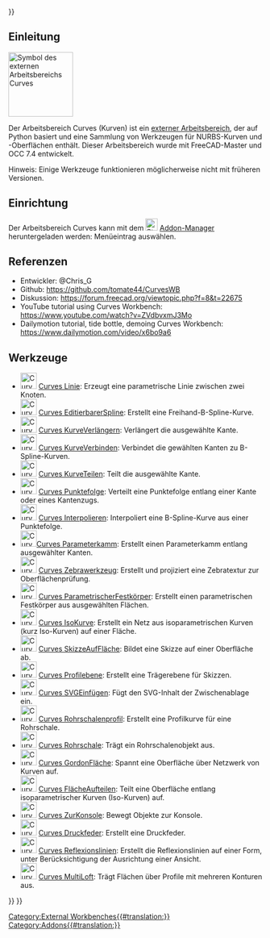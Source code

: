 <languages/>
{{UnfinishedDocu{{#translation:}}}}


<span id="Introduction"></span>
==Einleitung==

[[Image:Curves_workbench_icon.svg|thumb|128px|Symbol des externen Arbeitsbereichs Curves]]
{{TOCright}}

Der Arbeitsbereich Curves (Kurven) ist ein [[External_workbenches/de|externer Arbeitsbereich]], der auf Python basiert und eine Sammlung von Werkzeugen für NURBS-Kurven und -Oberflächen enthält. Dieser Arbeitsbereich wurde mit FreeCAD-Master und OCC 7.4 entwickelt.

Hinweis: Einige Werkzeuge funktionieren möglicherweise nicht mit früheren Versionen.

<span id="Installation"></span>
==Einrichtung==

Der Arbeitsbereich Curves kann mit dem [[Image:Std_AddonMgr.svg|24px|link=Std_AddonMgr]] [[Std_AddonMgr/de|Addon-Manager]] heruntergeladen werden: Menüeintrag {{MenuCommand|Werkzeuge → Addon-Manager}} auswählen.

<span id="References"></span>
==Referenzen==

* Entwickler: @Chris_G
* Github: https://github.com/tomate44/CurvesWB
* Diskussion: https://forum.freecad.org/viewtopic.php?f=8&t=22675
* YouTube tutorial using Curves Workbench: https://www.youtube.com/watch?v=ZVdbvxmJ3Mo
* Dailymotion tutorial, tide bottle, demoing Curves Workbench: https://www.dailymotion.com/video/x6bo9a6

<span id="Tools"></span>
==Werkzeuge==

* [[Image:Curves_Line.svg|32px]] [[Curves_Line/de|Curves Linie]]: Erzeugt eine parametrische Linie zwischen zwei Knoten.
* [[Image:Curves_EditableSpline.svg|32px]] [[Curves_EditableSpline/de|Curves EditierbarerSpline]]: Erstellt eine Freihand-B-Spline-Kurve.
* [[Image:Curves_ExtendCurve.svg|32px]] [[Curves_ExtendCurve/de|Curves KurveVerlängern]]: Verlängert die ausgewählte Kante.
* [[Image:Curves_JoinCurve.svg|32px]] [[Curves_JoinCurve/de|Curves KurveVerbinden]]: Verbindet die gewählten Kanten zu B-Spline-Kurven.
* [[Image:Curves_SplitCurve.svg|32px]] [[Curves_SplitCurve/de|Curves KurveTeilen]]: Teilt die ausgewählte Kante.
* [[Image:Curves_Discretize.svg|32px]] [[Curves_Discretize/de|Curves Punktefolge]]: Verteilt eine Punktefolge entlang einer Kante oder eines Kantenzugs. 
* [[Image:Curves_Interpolate.svg|32px]] [[Curves_Interpolate/de|Curves Interpolieren]]: Interpoliert eine B-Spline-Kurve aus einer Punktefolge.
* [[Image:Curves_ParametricComb.svg|32px]][[Curves_ParametricComb/de|Curves Parameterkamm]]: Erstellt einen Parameterkamm entlang ausgewählter Kanten.
* [[Image:Curves_ZebraTool.svg|32px]] [[Curves_ZebraTool/de|Curves Zebrawerkzeug]]: Erstellt und projiziert eine Zebratextur zur Oberflächenprüfung.
* [[Image:Curves_ParametricSolid.svg|32px]] [[Curves_ParametricSolid/de|Curves ParametrischerFestkörper]]: Erstellt einen parametrischen Festkörper aus  ausgewählten Flächen.
* [[Image:Curves_IsoCurve.svg|32px]] [[Curves_IsoCurve/de|Curves IsoKurve]]: Erstellt ein Netz aus isoparametrischen Kurven (kurz Iso-Kurven) auf einer Fläche.
* [[Image:Curves_SketchOnSurface.svg|32px]] [[Curves_SketchOnSurface/de|Curves SkizzeAufFläche]]: Bildet eine Skizze auf einer Oberfläche ab.
* [[Image:Curves_ProfileSupport.svg|32px]] [[Curves_ProfileSupport/de|Curves Profilebene]]: Erstellt eine Trägerebene für Skizzen.
* [[Image:Curves_PasteSVG.svg|32px]] [[Curves_PasteSVG/de|Curves SVGEinfügen]]: Fügt den SVG-Inhalt der Zwischenablage ein.
*[[Image:Curves_PipeshellProfile.svg|32px]] [[Curves_PipeshellProfile/de|Curves Rohrschalenprofil]]: Erstellt eine Profilkurve für eine Rohrschale.
* [[Image:Curves_Pipeshell.svg|32px]] [[Curves_Pipeshell/de|Curves Rohrschale]]: Trägt ein Rohrschalenobjekt aus.
* [[Image:Curves_GordonSurface.svg|32px]] [[Curves_GordonSurface/de|Curves GordonFläche]]: Spannt eine Oberfläche über Netzwerk von Kurven auf.
* [[Image:Curves_SegmentSurface.svg|32px]] [[Curves_SegmentSurface/de|Curves FlächeAufteilen]]: Teilt eine Oberfläche entlang isoparametrischer Kurven (Iso-Kurven) auf.
* [[Image:Curves_ToConsole.svg|32px]] [[Curves_ToConsole/de|Curves ZurKonsole]]: Bewegt Objekte zur Konsole.
* [[Image:Curves_CompressionSpring.svg|32px]] [[Curves_CompressionSpring/de|Curves Druckfeder]]: Erstellt eine Druckfeder.
* [[Image:Curves_ReflectLines.svg|32px]] [[Curves_ReflectLines/de|Curves Reflexionslinien]]: Erstellt die Reflexionslinien auf einer Form, unter Berücksichtigung der Ausrichtung einer Ansicht.
* [[Image:Curves_MultiLoft.svg|32px]] [[Curves_MultiLoft/de|Curves MultiLoft]]: Trägt Flächen über Profile mit mehreren Konturen aus.


{{Curves Tools navi{{#translation:}}}}
{{Userdocnavi{{#translation:}}}}
[[Category:External Workbenches{{#translation:}}]]
[[Category:Addons{{#translation:}}]]